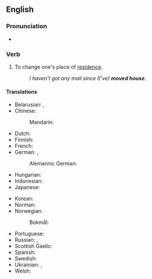 ==English==

===Pronunciation===
* {{audio|en|En-au-move house.ogg|Audio (AU)}}

===Verb===
{{en-verb|*}}

# {{lb|en|idiomatic|UK}} To change one's place of [[residence]].
#: ''I haven’t got any mail since I(’ve) '''moved house'''''.

====Translations====
{{trans-top|change place of residence}}
* Belarusian: {{t|be|пераязджа́ць|impf}}, {{t|be|перае́хаць|pf}}
* Chinese:
*: Mandarin: {{t+|cmn|搬家|tr=bānjiā|sc=Hani}}
* Dutch: {{t+|nl|verhuizen}}
* Finnish: {{t+|fi|muuttaa}}
* French: {{t+|fr|déménager}}
* German: {{t+|de|umziehen}}, {{t+|de|zügeln}} {{qualifier|Switzerland}}
*: Alemannic German: {{t|gsw|zügle}}
* Hungarian: {{t+|hu|elköltözik}}
* Indonesian: {{t|id|pindah rumah}}
* Japanese: {{t+|ja|引っ越す|tr=ひっこす, hikkosu|sc=Jpan}}
{{trans-mid}}
* Korean: {{t+|ko|이사하다|sc=Kore}}
* Norman: {{t|nrf|r'muer}}
* Norwegian:
*: Bokmål: {{t+|nb|flytte}}
* Portuguese: {{t|pt|[[mudar]]-[[se]]}}
* Russian: {{t+|ru|переезжа́ть|impf}}, {{t+|ru|перее́хать|pf}}
* Scottish Gaelic: {{t|gd|imrich}}
* Spanish: {{t+|es|mudarse}}
* Swedish: {{t+|sv|flytta}}
* Ukrainian: {{t|uk|переїжджа́ти|impf}}, {{t|uk|переї́хати|pf}}
* Welsh: {{t+|cy|symud tŷ}}
{{trans-bottom}}